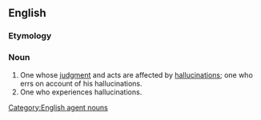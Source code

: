 ==English==

===Etymology===
{{suffix|hallucinate|or}}

===Noun===
{{en-noun}}

# One whose [[judgment]] and acts are affected by [[hallucination]]s; one who errs on account of his hallucinations.
# One who experiences hallucinations.

[[Category:English agent nouns]]